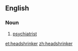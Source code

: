 ==English==

===Noun===
{{en-noun}}

# {{context|humorous}} [[psychiatrist]]

[[et:headshrinker]]
[[zh:headshrinker]]